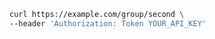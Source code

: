 ```bash showLineNumbers copy filename="Group Second Get usage example"
curl https://example.com/group/second \
--header 'Authorization: Token YOUR_API_KEY'
```
